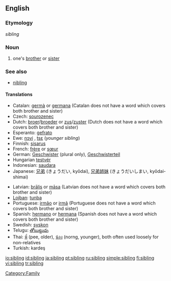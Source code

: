 ==English==

===Etymology===
{{OE.}} ''sibling'' 

===Noun===
{{wikipedia}}
{{en-noun}}

#one's [[brother]] or [[sister]]

===See also===
*[[nibling]]

====Translations====
{{trans-top|brother or sister}}
*Catalan: [[germà]] {{m}} or [[germana]] {{f}} (Catalan does not have a word which covers both brother and sister)
*Czech: [[sourozenec]] {{m}}
*Dutch: [[broer]]/[[broeder]] {{m}} or [[zus]]/[[zuster]] {{f}} (Dutch does not have a word which covers both brother and sister)
*Esperanto: [[gefrato]]
*Ewe: [[nɔvi]] {{n}}, [[tsɛ]] (''younger sibling'') {{n}} 
*Finnish: [[sisarus]]
*French: [[frère]] {{m}} or [[sœur]] {{f}}
*German: [[Geschwister]] {{n}} (plural only), [[Geschwisterteil]] {{n}}
*Hungarian [[testvér]]
*Indonesian: [[saudara]]
*Japanese: [[兄弟]] (きょうだい, kyōdai), [[兄弟姉妹]] (きょうだいしまい, kyōdai-shimai)
{{trans-mid}}
*Latvian: [[brālis]] {{m}} or [[māsa]] {{f}} (Latvian does not have a word which covers both brother and sister)
*[[Lojban]]: [[tunba]]
*Portuguese: [[irmão]] {{m}} or [[irmã]] {{f}} (Portuguese does not have a word which covers both brother and sister)
*Spanish: [[hermano]] {{m}} or [[hermana]] {{f}} (Spanish does not have a word which covers both brother and sister)
*Swedish: [[syskon]] {{n}}
*Telugu: [[తోబుట్టువు]]
*Thai: [[พี่]] (pee, older), [[น้อง]] (norng, younger), both often used loosely for non-relatives
*Turkish: kardeş
{{trans-bottom}}

[[Category:Family]]

[[io:sibling]]
[[id:sibling]]
[[ja:sibling]]
[[pt:sibling]]
[[ru:sibling]]
[[simple:sibling]]
[[fi:sibling]]
[[vi:sibling]]
[[tr:sibling]]